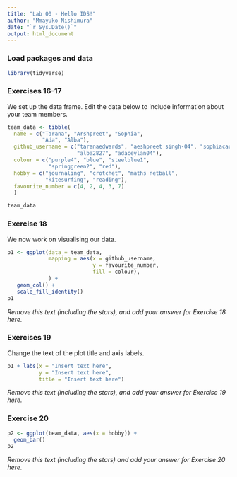 ```yaml
---
title: "Lab 00 - Hello IDS!"
author: "Mmayuko Nishimura"
date: "`r Sys.Date()`"
output: html_document
---
```


### Load packages and data

```r
library(tidyverse) 
```

### Exercises 16-17

We set up the data frame. Edit the data below to include information about your team members.

```r
team_data <- tibble(
  name = c("Tarana", "Arshpreet", "Sophia", 
           "Ada", "Alba"),
  github_username = c("taranaedwards", "aeshpreet singh-04", "sophiacauter", 
                      "alba2827", "adaceylan04"), 
  colour = c("purple4", "blue", "steelblue1", 
             "springgreen2", "red"),
  hobby = c("journaling", "crotchet", "maths netball", 
            "kitesurfing", "reading"),
  favourite_number = c(4, 2, 4, 3, 7)
  )

team_data
```

### Exercise 18

We now work on visualising our data. 

```r
p1 <- ggplot(data = team_data, 
             mapping = aes(x = github_username, 
                           y = favourite_number,
                           fill = colour), 
             ) +
   geom_col() +
   scale_fill_identity()
p1
```


*Remove this text (including the stars), and add your answer for Exercise 18 here.*

### Exercises 19

Change the text of the plot title and axis labels.

```r
p1 + labs(x = "Insert text here", 
          y = "Insert text here",
          title = "Insert text here")
```

*Remove this text (including the stars), and add your answer for Exercise 19 here.*

### Exercise 20

```r
p2 <- ggplot(team_data, aes(x = hobby)) +
  geom_bar()
p2
```

*Remove this text (including the stars) and add your answer for Exercise 20 here.*
